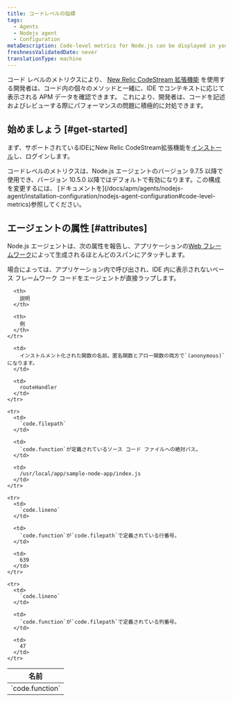```yaml
---
title: コードレベルの指標
tags:
  - Agents
  - Nodejs agent
  - Configuration
metaDescription: Code-level metrics for Node.js can be displayed in your IDE using the New Relic CodeStream extension.
freshnessValidatedDate: never
translationType: machine
---
```


コード レベルのメトリクスにより、 [New Relic CodeStream 拡張機能](/docs/codestream/how-use-codestream/performance-monitoring#code-level) を使用する開発者は、コード内の個々のメソッドと一緒に、IDE でコンテキストに応じて表示される APM データを確認できます。 これにより、開発者は、コードを記述およびレビューする際にパフォーマンスの問題に積極的に対処できます。

## 始めましょう [#get-started]

まず、サポートされているIDEにNew Relic CodeStream拡張機能を[インストール](/docs/codestream/start-here/install-codestream)し、ログインします。

<Callout variant="important">
  コードレベルのメトリクスは、Node.js エージェントのバージョン 9.7.5 以降で使用でき、バージョン 10.5.0 以降ではデフォルトで有効になります。この構成を変更するには、 [ドキュメントを](/docs/apm/agents/nodejs-agent/installation-configuration/nodejs-agent-configuration#code-level-metrics)参照してください。
</Callout>

## エージェントの属性 [#attributes]

Node.js エージェントは、次の属性を報告し、アプリケーションの[Web フレームワーク](/docs/apm/agents/nodejs-agent/getting-started/compatibility-requirements-nodejs-agent#support)によって生成されるほとんどのスパンにアタッチします。

<Callout variant="important">
  場合によっては、アプリケーション内で呼び出され、IDE 内に表示されないベース フレームワーク コードをエージェントが直接ラップします。
</Callout>

<table>
  <thead>
    <tr>
      <th style={{ width: "300px" }}>
        名前
      </th>

      <th>
        説明
      </th>

      <th>
        例
      </th>
    </tr>
  </thead>

  <tbody>
    <tr>
      <td>
        `code.function`
      </td>

      <td>
        インストルメント化された関数の名前。匿名関数とアロー関数の両方で`(anonymous)`になります。
      </td>

      <td>
        routeHandler
      </td>
    </tr>

    <tr>
      <td>
        `code.filepath`
      </td>

      <td>
        `code.function`が定義されているソース コード ファイルへの絶対パス。
      </td>

      <td>
        /usr/local/app/sample-node-app/index.js
      </td>
    </tr>

    <tr>
      <td>
        `code.lineno`
      </td>

      <td>
        `code.function`が`code.filepath`で定義されている行番号。
      </td>

      <td>
        639
      </td>
    </tr>

    <tr>
      <td>
        `code.lineno`
      </td>

      <td>
        `code.function`が`code.filepath`で定義されている列番号。
      </td>

      <td>
        47
      </td>
    </tr>
  </tbody>
</table>
